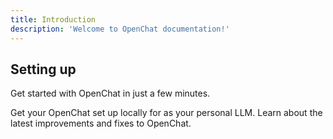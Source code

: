 ```yaml
---
title: Introduction
description: 'Welcome to OpenChat documentation!'
---
```


## Setting up

Get started with OpenChat in just a few minutes.

<CardGroup cols={2}>
  <Card
    title="Install locally"
    icon="pen-to-square"
    href="quickstart"
  >
    Get your OpenChat set up locally for as your personal LLM.
  </Card>
  <Card
    title="Changelog"
    icon="image"
    href="changelog"
  >
    Learn about the latest improvements and fixes to OpenChat.
  </Card>
</CardGroup>
